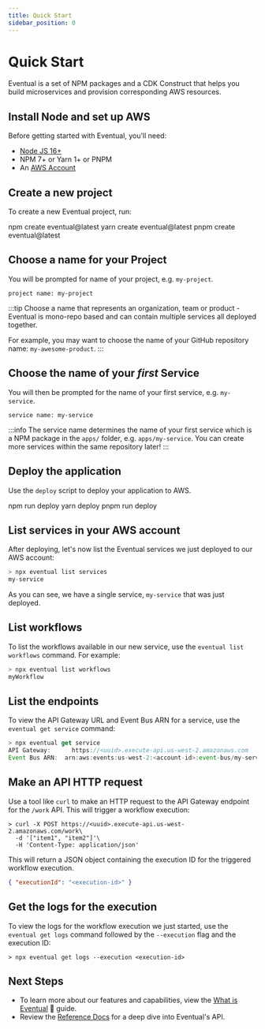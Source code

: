 ```yaml
---
title: Quick Start
sidebar_position: 0
---
```



# Quick Start

Eventual is a set of NPM packages and a CDK Construct that helps you build microservices and provision corresponding AWS resources.

## Install Node and set up AWS

Before getting started with Eventual, you'll need:

- [Node JS 16+](https://nodejs.org/en/)
- NPM 7+ or Yarn 1+ or PNPM
- An [AWS Account](https://aws.amazon.com/)

## Create a new project

To create a new Eventual project, run:

<Tabs groupId="npm">
  <TabItem value="npm" label="npm" default>
    <CodeBlock>npm create eventual@latest</CodeBlock>
  </TabItem>
  <TabItem value="yarn" label="yarn">
    <CodeBlock>yarn create eventual@latest</CodeBlock>
  </TabItem>
  <TabItem value="pnpm" label="pnpm">
    <CodeBlock>pnpm create eventual@latest</CodeBlock>
  </TabItem>
</Tabs>

## Choose a name for your Project

You will be prompted for name of your project, e.g. `my-project`.

```
project name: my-project
```

:::tip
Choose a name that represents an organization, team or product - Eventual is mono-repo based and can contain multiple services all deployed together.

For example, you may want to choose the name of your GitHub repository name: `my-awesome-product`.
:::

## Choose the name of your _first_ Service

You will then be prompted for the name of your first service, e.g. `my-service`.

```
service name: my-service
```

:::info
The service name determines the name of your first service which is a NPM package in the `apps/` folder, e.g. `apps/my-service`. You can create more services within the same repository later!
:::

## Deploy the application

Use the `deploy` script to deploy your application to AWS.

<Tabs groupId="npm">
  <TabItem value="npm" label="npm" default>
    <CodeBlock>npm run deploy</CodeBlock>
  </TabItem>
  <TabItem value="yarn" label="yarn">
    <CodeBlock>yarn deploy</CodeBlock>
  </TabItem>
  <TabItem value="pnpm" label="pnpm">
    <CodeBlock>pnpm run deploy</CodeBlock>
  </TabItem>
</Tabs>

## List services in your AWS account

After deploying, let's now list the Eventual services we just deployed to our AWS account:

```ts
> npx eventual list services
my-service
```

As you can see, we have a single service, `my-service` that was just deployed.

## List workflows

To list the workflows available in our new service, use the `eventual list workflows` command. For example:

```ts
> npx eventual list workflows
myWorkflow
```

## List the endpoints

To view the API Gateway URL and Event Bus ARN for a service, use the `eventual get service` command:

```ts
> npx eventual get service
API Gateway: 	  https://<uuid>.execute-api.us-west-2.amazonaws.com
Event Bus ARN:  arn:aws:events:us-west-2:<account-id>:event-bus/my-service
```

## Make an API HTTP request

Use a tool like `curl` to make an HTTP request to the API Gateway endpoint for the `/work` API. This will trigger a workflow execution:

```
> curl -X POST https://<uuid>.execute-api.us-west-2.amazonaws.com/work\
  -d '["item1", "item2"]'\
  -H 'Content-Type: application/json'
```

This will return a JSON object containing the execution ID for the triggered workflow execution.

```json
{ "executionId": "<execution-id>" }
```

## Get the logs for the execution

To view the logs for the workflow execution we just started, use the `eventual get logs` command followed by the `--execution` flag and the execution ID:

```
> npx eventual get logs --execution <execution-id>
```

## Next Steps

- To learn more about our features and capabilities, view the [What is Eventual](./learn/1-what-is-eventual.md) 📖 guide.
- Review the [Reference Docs](./reference/service.md) for a deep dive into Eventual's API.
